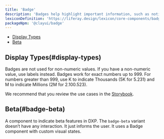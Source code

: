 ```yaml
---
title: 'Badge'
description: 'Badges help highlight important information, such as notifications or new and unread messages.'
lexiconDefinition: 'https://liferay.design/lexicon/core-components/badges/'
packageNpm: '@clayui/badge'
---
```



<div class="nav-toc-absolute">
<div class="nav-toc">

-   [Display Types](#display-types)
-   [Beta](#badge-beta)

</div>
</div>

## Display Types(#display-types)

Badges are not used for non-numeric values. If you have a non-numeric value, use labels instead. Badges work for exact numbers up to 999.
For numbers greater than 999, use K to indicate Thousands (5K for 5.231) and M to indicate Millions (2M for 2.100.523).

<Badge />

We recommend that you review the use cases in the <a href="https://storybook.clayui.com/?path=/story/design-system-components-badge--default">Storybook</a>.

## Beta(#badge-beta)

A component to indicate beta features in DXP. The `badge-beta` variant doesn’t have any interaction. It just informs the user. It uses a Badge component with custom visual states.

<BadgeBeta />
